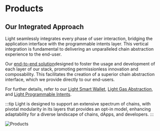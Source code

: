 # Products

## Our Integrated Approach

Light seamlessly integrates every phase of user interaction, bridging the application interface with the programmable intents layer.
This vertical integration is fundamental to delivering an unparalleled chain abstraction experience to the end-user.

Our [end-to-end solution](/introduction/user-flow)designed to foster the usage and development of each layer of our stack, promoting permissionless innovation and composability. This facilitates the creation of a superior chain abstraction interface, which we provide directly to our end-users.

For further details, refer to our [Light Smart Wallet](/light-smart-wallet), [Light Gas Abstraction](/light-gas-abstraction), and [Light Programmable Intents](/light-programmable-intents).

:::tip
Light is designed to support an extensive spectrum of chains, with pivotal modularity in its layers that provides an opt-in model, enhancing adaptability for a diverse landscape of chains, dApps, and developers.
:::

![Products](https://assets.light.so/paper/products.png)

